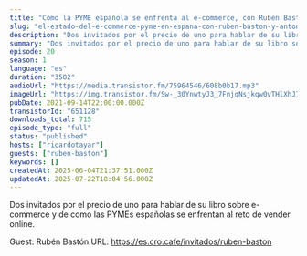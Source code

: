 ```yaml
---
title: "Cómo la PYME española se enfrenta al e-commerce, con Rubén Bastón y Antonio Fagundo"
slug: "el-estado-del-e-commerce-pyme-en-espana-con-ruben-baston-y-antonio-fagundo"
description: "Dos invitados por el precio de uno para hablar de su libro sobre e-commerce y de como las PYMEs españolas se enfrentan al reto de vender online.\n\nGuest: Rubén Bastón\nURL: https://es.cro.cafe/invitados/ruben-baston"
summary: "Dos invitados por el precio de uno para hablar de su libro sobre e-commerce y de como las PYMEs españolas se enfrentan al reto de vender online."
episode: 20
season: 1
language: "es"
duration: "3582"
audioUrl: "https://media.transistor.fm/75964546/608b0b17.mp3"
imageUrl: "https://img.transistor.fm/Sw-_30YnwtyJ3_7FnjqNsjkqw0vTHlXhJ7AD94botQw/rs:fill:3000:3000:1/q:60/aHR0cHM6Ly9pbWct/dXBsb2FkLXByb2R1/Y3Rpb24udHJhbnNp/c3Rvci5mbS8zMWZh/NjBjMWQyNWZjZDdi/NTc3Y2YzYTQ5Mzg2/N2NkYi5qcGc.webp"
pubDate: 2021-09-14T22:00:00.000Z
transistorId: "651128"
downloads_total: 715
episode_type: "full"
status: "published"
hosts: ["ricardotayar"]
guests: ["ruben-baston"]
keywords: []
createdAt: 2025-06-04T21:37:51.000Z
updatedAt: 2025-07-22T18:04:56.000Z
---
```


Dos invitados por el precio de uno para hablar de su libro sobre e-commerce y de como las PYMEs españolas se enfrentan al reto de vender online.

Guest: Rubén Bastón
URL: https://es.cro.cafe/invitados/ruben-baston

